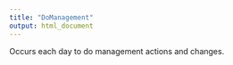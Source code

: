 ```yaml
---
title: "DoManagement"
output: html_document
---
```



Occurs each day to do management actions and changes.
